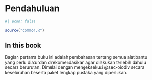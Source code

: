 # Pendahuluan {#sec-idx .unnumbered}

```r
#| echo: false

source("common.R")
```

## In this book {#intro-outline}

Bagian pertama buku ini adalah pembahasan tentang semua alat bantu yang perlu diaturdan direkomendasikan agar dilakukan terlebih dahulu secara berurutan.
Dimulai dengan mengeksekusi @sec-biodiv secara keseluruhan beserta paket lengkap pustaka yang diperlukan.